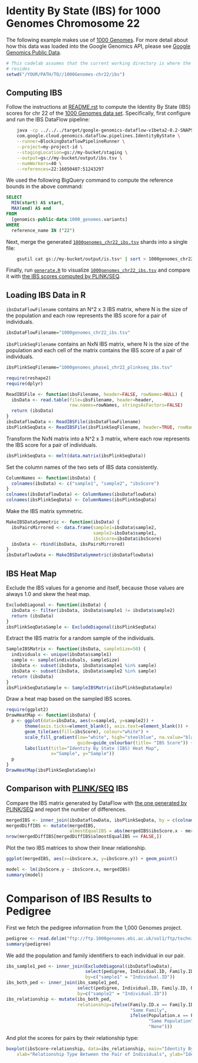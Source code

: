 <!-- Copyright 2014 Google Inc. All rights reserved. -->

<!-- Licensed under the Apache License, Version 2.0 (the "License"); -->
<!-- you may not use this file except in compliance with the License. -->
<!-- You may obtain a copy of the License at -->

<!--     http://www.apache.org/licenses/LICENSE-2.0 -->

<!-- Unless required by applicable law or agreed to in writing, software -->
<!-- distributed under the License is distributed on an "AS IS" BASIS, -->
<!-- WITHOUT WARRANTIES OR CONDITIONS OF ANY KIND, either express or implied. -->
<!-- See the License for the specific language governing permissions and -->
<!-- limitations under the License. -->

# Identity By State (IBS) for 1000 Genomes Chromosome 22

The following example makes use of [1000
Genomes](https://cloud.google.com/genomics/data/1000-genomes). For more detail
about how this data was loaded into the Google Genomics API, please see [Google
Genomics Public Data](https://cloud.google.com/genomics/data/1000-genomes).

```r
# This codelab assumes that the current working directory is where the Rmd file
# resides
setwd("/YOUR/PATH/TO//1000Genomes-chr22/ibs")
```

## Computing IBS

Follow the instructions at [README.rst](../../../README.rst) to compute the
Identity By State (IBS) scores for chr 22 of the [1000 Genomes data
set](https://cloud.google.com/genomics/data/1000-genomes). Specifically, first
configure and run the IBS DataFlow pipeline:

```sh
    java -cp ../../../target/google-genomics-dataflow-v1beta2-0.2-SNAPSHOT.jar \
    com.google.cloud.genomics.dataflow.pipelines.IdentityByState \
    --runner=BlockingDataflowPipelineRunner \
    --project=my-project-id \
    --stagingLocation=gs://my-bucket/staging \
    --output=gs://my-bucket/output/ibs.tsv \
    --numWorkers=40 \
    --references=22:16050407:51243297
```

We used the following BigQuery command to compute the reference bounds in the
above command:

```sql
SELECT
  MIN(start) AS start,
  MAX(end) AS end
FROM
  [genomics-public-data:1000_genomes.variants]
WHERE
  reference_name IN ("22")
  ```

Next, merge the generated
[`1000genomes_chr22_ibs.tsv`](1000genomes_chr22_ibs.tsv) shards into a single
file:

```sh
    gsutil cat gs://my-bucket/output/is.tsv* | sort > 1000genomes_chr22_ibs.tsv
```

Finally, run [`generate.R`](generate.R) to visualize
[`1000genomes_chr22_ibs.tsv`](1000genomes_chr22_ibs.tsv) and compare it with
[the IBS scores computed by
PLINK/SEQ](https://raw.githubusercontent.com/deflaux/codelabs/qc-codelab/R/1000Genomes-BRCA1-analysis/data/plinkseqIBS/chr22/ALL.chr22.integrated_phase1_v3.20101123.snps_indels_svs.genotypes.ibs).

## Loading IBS Data in R

`ibsDataFlowFilename` contains an N^2 x 3 IBS matrix, where N is the size of the
population and each row represents the IBS score for a pair of individuals.

```r
ibsDataFlowFilename="1000genomes_chr22_ibs.tsv"
```

`ibsPlinkSeqFilename` contains an NxN IBS matrix, where N is the size of the population
and each cell of the matrix contains the IBS score of a pair of individuals.

```r
ibsPlinkSeqFilename="1000genomes_phase1_chr22_plinkseq_ibs.tsv"
```

```r
require(reshape2)
require(dplyr)

ReadIBSFile <- function(ibsFilename, header=FALSE, rowNames=NULL) {
  ibsData <- read.table(file=ibsFilename, header=header,
                        row.names=rowNames, stringsAsFactors=FALSE)
  return (ibsData)
}
ibsDataflowData <- ReadIBSFile(ibsDataFlowFilename)
ibsPlinkSeqData <- ReadIBSFile(ibsPlinkSeqFilename, header=TRUE, rowNames=1)
```

Transform the NxN matrix into a N^2 x 3 matrix, where each row represents the
IBS score for a pair of individuals.

```r
ibsPlinkSeqData <- melt(data.matrix(ibsPlinkSeqData))
```

Set the column names of the two sets of IBS data consistently.

```r
ColumnNames <- function(ibsData) {
  colnames(ibsData) <- c("sample1", "sample2", "ibsScore")
}
colnames(ibsDataflowData) <- ColumnNames(ibsDataflowData)
colnames(ibsPlinkSeqData) <- ColumnNames(ibsPlinkSeqData)
```

Make the IBS matrix symmetric.

```r
MakeIBSDataSymmetric <- function(ibsData) {
  ibsPairsMirrored <- data.frame(sample1=ibsData$sample2,
                                 sample2=ibsData$sample1,
                                 ibsScore=ibsData$ibsScore)
  ibsData <- rbind(ibsData, ibsPairsMirrored)
}
ibsDataflowData <- MakeIBSDataSymmetric(ibsDataflowData)
```

## IBS Heat Map

Exclude the IBS values for a genome and itself, because those values are always
1.0 and skew the heat map.

```r
ExcludeDiagonal <- function(ibsData) {
  ibsData <- filter(ibsData, ibsData$sample1 != ibsData$sample2)
  return (ibsData)
}
ibsPlinkSeqDataSample <- ExcludeDiagonal(ibsPlinkSeqData)
```

Extract the IBS matrix for a random sample of the individuals.

```r
SampleIBSMatrix <- function(ibsData, sampleSize=50) {
  individuals <- unique(ibsData$sample1)
  sample <- sample(individuals, sampleSize)
  ibsData <- subset(ibsData, ibsData$sample1 %in% sample)
  ibsData <- subset(ibsData, ibsData$sample2 %in% sample)
  return (ibsData)
}
ibsPlinkSeqDataSample <- SampleIBSMatrix(ibsPlinkSeqDataSample)
```

Draw a heat map based on the sampled IBS scores.

```r
require(ggplot2)
DrawHeatMap <- function(ibsData) {
  p <- ggplot(data=ibsData, aes(x=sample1, y=sample2)) +
       theme(axis.ticks=element_blank(), axis.text=element_blank()) +
       geom_tile(aes(fill=ibsScore), colour="white") +
       scale_fill_gradient(low="white", high="steelblue", na.value="black",
                           guide=guide_colourbar(title= "IBS Score")) +
       labs(list(title="Identity By State (IBS) Heat Map",
                 x="Sample", y="Sample"))
  p
}
DrawHeatMap(ibsPlinkSeqDataSample)
```

## Comparison with [PLINK/SEQ](https://atgu.mgh.harvard.edu/plinkseq/) IBS

Compare the IBS matrix generated by DataFlow with [the one generated by
PLINK/SEQ](https://raw.githubusercontent.com/deflaux/codelabs/qc-codelab/R/1000Genomes-BRCA1-analysis/data/plinkseqIBS/chr22/ALL.chr22.integrated_phase1_v3.20101123.snps_indels_svs.genotypes.ibs)
and report the number of differences.

```r
mergedIBS <- inner_join(ibsDataflowData, ibsPlinkSeqData, by = c(colnames(ibsDataflowData)[1:2]))
mergedDiffIBS <- mutate(mergedIBS, 
                        almostEqualIBS = abs(mergedIBS$ibsScore.x - mergedIBS$ibsScore.y) < 1e-6)
nrow(mergedDiffIBS[mergedDiffIBS$almostEqualIBS == FALSE,])
```

Plot the two IBS matrices to show their linear relationship.

```r
ggplot(mergedIBS, aes(x=ibsScore.x, y=ibsScore.y)) + geom_point()
```

```r
model <- lm(ibsScore.y ~ ibsScore.x, mergedIBS)
summary(model)
```

Comparison of IBS Results to Pedigree
===================================================

First we fetch the pedigree information from the 1,000 Genomes project.
```r
pedigree <- read.delim("ftp://ftp.1000genomes.ebi.ac.uk/vol1/ftp/technical/working/20130606_sample_info/20130606_g1k.ped", as.is=TRUE)
summary(pedigree)
```

We add the population and family identifiers to each individual in our pair.
```r
ibs_sample1_ped <- inner_join(ExcludeDiagonal(ibsDataflowData),
                              select(pedigree, Individual.ID, Family.ID, Population),
                              by=c("sample1" = "Individual.ID"))
ibs_both_ped <- inner_join(ibs_sample1_ped,
                           select(pedigree, Individual.ID, Family.ID, Population),
                           by=c("sample2" = "Individual.ID"))
ibs_relationship <- mutate(ibs_both_ped,
                           relationship=ifelse(Family.ID.x == Family.ID.y,
                                               "Same Family",
                                               ifelse(Population.x == Population.y,
                                                      "Same Population",
                                                      "None")))
```

And plot the scores for pairs by their relationship type:
```r
boxplot(ibsScore~relationship, data=ibs_relationship, main="Identity By State Results compared to Pedigree", 
    xlab="Relationship Type Between the Pair of Individuals", ylab="Identity By State Score")
```
